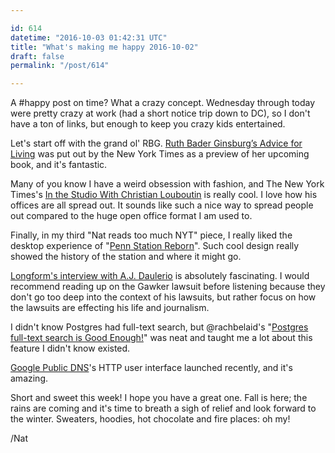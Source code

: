 ```yaml
---

id: 614
datetime: "2016-10-03 01:42:31 UTC"
title: "What's making me happy 2016-10-02"
draft: false
permalink: "/post/614"

---
```


A #happy post on time? What a crazy concept. Wednesday through today were pretty crazy at work (had a short notice trip down to DC), so I don't have a ton of links, but enough to keep you crazy kids entertained.

Let's start off with the grand ol' RBG. [Ruth Bader Ginsburg’s Advice for Living](http://nyti.ms/2dtHcrW) was put out by the New York Times as a preview of her upcoming book, and it's fantastic.

Many of you know I have a weird obsession with fashion, and The New York Times's [In the Studio With Christian Louboutin](http://www.nytimes.com/2016/10/02/fashion/in-the-studio-with-christian-louboutin-paris-fashion-week.html) is really cool. I love how his offices are all spread out. It sounds like such a nice way to spread people out compared to the huge open office format I am used to.

Finally, in my third "Nat reads too much NYT" piece, I really liked the desktop experience of "[Penn Station Reborn](http://www.nytimes.com/interactive/2016/09/30/opinion/penn-station-reborn.html?smid=tw-share&_r=0)". Such cool design really showed the history of the station and where it might go.

[Longform's interview with A.J. Daulerio](https://longform.org/posts/longform-podcast-213-a-j-daulerio) is absolutely fascinating. I would recommend reading up on the Gawker lawsuit before listening because they don't go too deep into the context of his lawsuits, but rather focus on how the lawsuits are effecting his life and journalism.

I didn't know Postgres had full-text search, but @rachbelaid's "[Postgres full-text search is Good Enough!](http://rachbelaid.com/postgres-full-text-search-is-good-enough/)" was neat and taught me a lot about this feature I didn't know existed.

[Google Public DNS](https://dns.google.com/)'s HTTP user interface launched recently, and it's amazing.

Short and sweet this week! I hope you have a great one. Fall is here; the rains are coming and it's time to breath a sigh of relief and look forward to the winter. Sweaters, hoodies, hot chocolate and fire places: oh my!

/Nat

